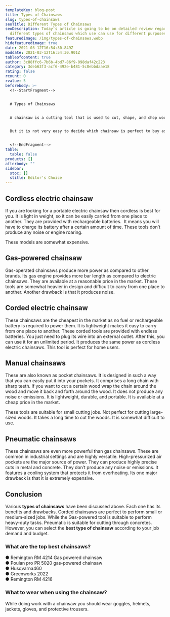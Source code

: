 ```yaml
---
templateKey: blog-post
title: Types of Chainsaws
slug: types-of-chainsaws
seoTitle: Different Types of Chainsaws
seoDescription: Today’s article is going to be on detailed review regarding
  different types of chainsaws which use can use for different purposes...
featuredimage: /img/types-of-chainsaws.webp
hidefeaturedimage: true
date: 2021-03-12T16:54:30.849Z
moddate: 2021-03-12T16:54:30.901Z
tableofcontent: true
author: 3c88ffc6-7b6b-4bd7-86f9-098daf42c223
category: 3deb63f3-acf6-492e-b481-5c8ebbdaae18
rating: false
rcount: 0
rvalue: 5
beforebody: >-
  <!--StartFragment-->


  # Types of Chainsaws


  A chainsaw is a cutting tool that is used to cut, shape, and chop wood with little or no effort. These tools are designed to make life easy and have now become the necessity of life. If you are a professional or DIYer, woodcutter, or home user you should go for a chainsaw. Besides chopping woods chainsaws are also used for lop unhealthy limbs, clear brushes, cutting down branches and trees, chopping firewoods, and sculpting foliage. Chainsaws are the most valuable tools to be used in the forestry and logging industry.


  But it is not very easy to decide which chainsaw is perfect to buy as the market is flooded with a variety of chainsaws. There are below mentioned major **types of chainsaws**. So, it is important to decide which chainsaw is perfect for you.


  <!--EndFragment-->
table:
  table: false
products: []
afterbody: ""
sidebar:
  stoc: []
  stitle: Editor's Choice
---
```

<!--StartFragment-->

## **Cordless electric chainsaw**

If you are looking for a portable electric chainsaw then cordless is best for you. It is light in weight, so it can be easily carried from one place to another. They are provided with rechargeable batteries.  It means you will have to charge its battery after a certain amount of time. These tools don’t produce any noise or engine roaring.

These models are somewhat expensive.

## **Gas-powered chainsaw**

Gas-operated chainsaws produce more power as compared to other brands. Its gas engine provides more bar length as compared to electric chainsaws. They are available at a reasonable price in the market. These tools are somewhat heavier in design and difficult to carry from one place to another. Another drawback is that it produces noise.

## **Corded electric chainsaw**

These chainsaws are the cheapest in the market as no fuel or rechargeable battery is required to power them. It is lightweight makes it easy to carry from one place to another. These corded tools are provided with endless batteries. You just need to plug its wire into an external outlet. After this, you can use it for an unlimited period. It produces the same power as cordless electric chainsaws. This tool is perfect for home users.

## **Manual chainsaws**

These are also known as pocket chainsaws. It is designed in such a way that you can easily put it into your pockets. It comprises a long chain with sharp teeth. If you want to cut a certain wood wrap the chain around the wood and move it back and forth around the wood. It does not produce any noise or emissions. It is lightweight, durable, and portable. It is available at a cheap price in the market.

These tools are suitable for small cutting jobs. Not perfect for cutting large-sized woods. It takes a long time to cut the woods. It is somewhat difficult to use.

## **Pneumatic chainsaws**

These chainsaws are even more powerful than gas chainsaws. These are common in industrial settings and are highly versatile. High-pressurized air pockets are the major source of power. They can produce highly precise cuts in metal and concrete. They don’t produce any noise or emissions. It features a cooling system that protects it from overheating. Its one major drawback is that it is extremely expensive.

## **Conclusion**

Various **types of chainsaws** have been discussed above. Each one has its benefits and drawbacks. Corded chainsaws are perfect to perform small or medium-sized jobs. While the Gas-powered tool is suitable to perform heavy-duty tasks. Pneumatic is suitable for cutting through concretes. However, you can select the **best type of chainsaw** according to your job demand and budget.

### **What are the top best chainsaws?**

● Remington RM 4214 Gas powered chainsaw\
● Poulan pro PR 5020 gas-powered chainsaw\
● Husqvarna460\
● Greenworks 2022\
● Remington RM 4216

### **What to wear when using the chainsaw?**

While doing work with a chainsaw you should wear goggles, helmets, jackets, gloves, and protective trousers. 

<!--EndFragment-->
